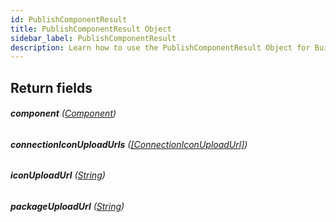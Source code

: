 ```yaml
---
id: PublishComponentResult
title: PublishComponentResult Object
sidebar_label: PublishComponentResult
description: Learn how to use the PublishComponentResult Object for Builder's API.
---
```


## Return fields

###### <b>component</b> ([Component](/composer/builder/api/schema/object/Component.mdx))

###### <b>connectionIconUploadUrls</b> ([[ConnectionIconUploadUrl]](/composer/builder/api/schema/object/ConnectionIconUploadUrl.mdx))

###### <b>iconUploadUrl</b> ([String](/composer/builder/api/schema/scalar/String.mdx))

###### <b>packageUploadUrl</b> ([String](/composer/builder/api/schema/scalar/String.mdx))
